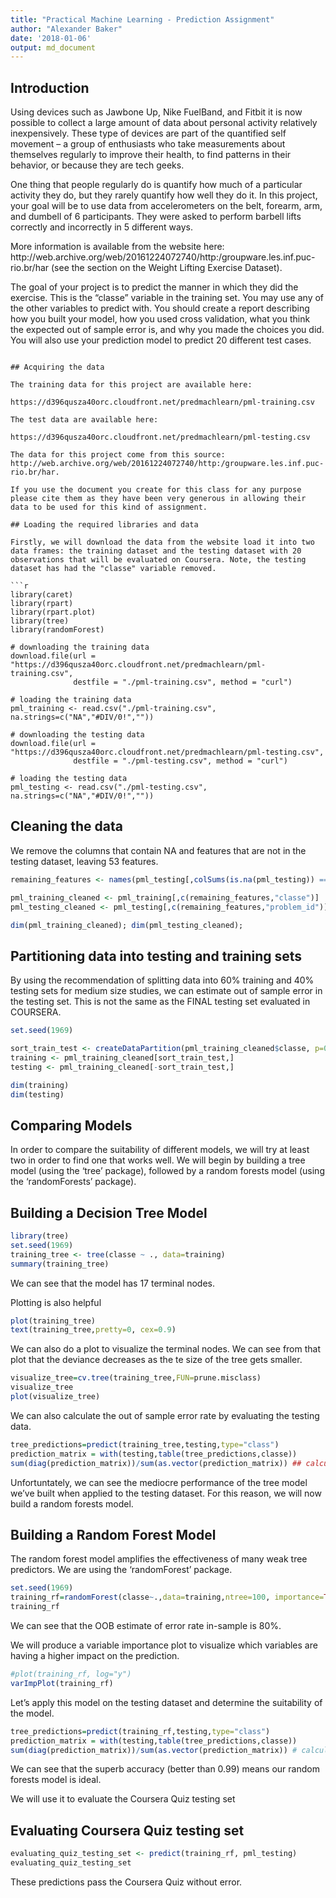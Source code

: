 ```yaml
---
title: "Practical Machine Learning - Prediction Assignment"
author: "Alexander Baker"
date: '2018-01-06'
output: md_document
---
```


## Introduction

Using devices such as Jawbone Up, Nike FuelBand, and Fitbit it is now possible to collect a large amount of data about personal activity relatively inexpensively. These type of devices are part of the quantified self movement – a group of enthusiasts who take measurements about themselves regularly to improve their health, to find patterns in their behavior, or because they are tech geeks. 

One thing that people regularly do is quantify how much of a particular activity they do, but they rarely quantify how well they do it. In this project, your goal will be to use data from accelerometers on the belt, forearm, arm, and dumbell of 6 participants. They were asked to perform barbell lifts correctly and incorrectly in 5 different ways. 

More information is available from the website here: http://web.archive.org/web/20161224072740/http:/groupware.les.inf.puc-rio.br/har (see the section on the Weight Lifting Exercise Dataset).

The goal of your project is to predict the manner in which they did the exercise. This is the "classe" variable in the training set. You may use any of the other variables to predict with. You should create a report describing how you built your model, how you used cross validation, what you think the expected out of sample error is, and why you made the choices you did. You will also use your prediction model to predict 20 different test cases.
```

## Acquiring the data

The training data for this project are available here:

https://d396qusza40orc.cloudfront.net/predmachlearn/pml-training.csv

The test data are available here:

https://d396qusza40orc.cloudfront.net/predmachlearn/pml-testing.csv

The data for this project come from this source: http://web.archive.org/web/20161224072740/http:/groupware.les.inf.puc-rio.br/har. 

If you use the document you create for this class for any purpose please cite them as they have been very generous in allowing their data to be used for this kind of assignment.

## Loading the required libraries and data

Firstly, we will download the data from the website load it into two data frames: the training dataset and the testing dataset with 20 observations that will be evaluated on Coursera. Note, the testing dataset has had the "classe" variable removed.

```r
library(caret)
library(rpart)
library(rpart.plot)
library(tree)
library(randomForest)

# downloading the training data
download.file(url = "https://d396qusza40orc.cloudfront.net/predmachlearn/pml-training.csv", 
              destfile = "./pml-training.csv", method = "curl")

# loading the training data
pml_training <- read.csv("./pml-training.csv", na.strings=c("NA","#DIV/0!",""))

# downloading the testing data
download.file(url = "https://d396qusza40orc.cloudfront.net/predmachlearn/pml-testing.csv", 
              destfile = "./pml-testing.csv", method = "curl")

# loading the testing data
pml_testing <- read.csv("./pml-testing.csv", na.strings=c("NA","#DIV/0!",""))
```

## Cleaning the data

We remove the columns that contain NA and features that are not in the testing dataset, leaving 53 features.

``` r
remaining_features <- names(pml_testing[,colSums(is.na(pml_testing)) == 0])[8:59]

pml_training_cleaned <- pml_training[,c(remaining_features,"classe")]
pml_testing_cleaned <- pml_testing[,c(remaining_features,"problem_id")]

dim(pml_training_cleaned); dim(pml_testing_cleaned);
```

## Partitioning data into testing and training sets

By using the recommendation of splitting data into 60% training and 40% testing sets for medium size studies, we can estimate out of sample error in the testing set. This is not the same as the FINAL testing set evaluated in COURSERA.

```r
set.seed(1969)

sort_train_test <- createDataPartition(pml_training_cleaned$classe, p=0.6, list=FALSE)
training <- pml_training_cleaned[sort_train_test,]
testing <- pml_training_cleaned[-sort_train_test,]

dim(training)
dim(testing)
```

## Comparing Models

In order to compare the suitability of different models, we will try at least two in order to find one that works well. 
We will begin by building a tree model (using the 'tree' package), followed by a random forests model (using the 'randomForests' package).

## Building a Decision Tree Model

```r
library(tree)
set.seed(1969)
training_tree <- tree(classe ~ ., data=training)
summary(training_tree)
```
We can see that the model has 17 terminal nodes.

Plotting is also helpful

```r
plot(training_tree)
text(training_tree,pretty=0, cex=0.9)
```

We can also do a plot to visualize the terminal nodes. We can see from that plot that the deviance decreases as the te size of the tree gets smaller.

```r
visualize_tree=cv.tree(training_tree,FUN=prune.misclass)
visualize_tree
plot(visualize_tree)
```

We can also calculate the out of sample error rate by evaluating the testing data.
```r
tree_predictions=predict(training_tree,testing,type="class")
prediction_matrix = with(testing,table(tree_predictions,classe))
sum(diag(prediction_matrix))/sum(as.vector(prediction_matrix)) ## calculating for accuracy in tree model
```

Unfortuntately, we can see the mediocre performance of the tree model we've built when applied to the testing dataset. For this reason, we will now build a random forests model.

## Building a Random Forest Model

The random forest model amplifies the effectiveness of many weak tree predictors. We are using the 'randomForest' package.

```r
set.seed(1969)
training_rf=randomForest(classe~.,data=training,ntree=100, importance=TRUE)
training_rf
```
We can see that the OOB estimate of error rate in-sample is 80%.

We will produce a variable importance plot to visualize which variables are having a higher impact on the prediction.
```r
#plot(training_rf, log="y")
varImpPlot(training_rf)
```

Let's apply this model on the testing dataset and determine the suitability of the model.

``` r
tree_predictions=predict(training_rf,testing,type="class")
prediction_matrix = with(testing,table(tree_predictions,classe))
sum(diag(prediction_matrix))/sum(as.vector(prediction_matrix)) # calculating for accuracy in random forests model
```

We can see that the superb accuracy (better than 0.99) means our random forests model is ideal.

We will use it to evaluate the Coursera Quiz testing set

## Evaluating Coursera Quiz testing set
```r
evaluating_quiz_testing_set <- predict(training_rf, pml_testing)
evaluating_quiz_testing_set
```

These predictions pass the Coursera Quiz without error.


